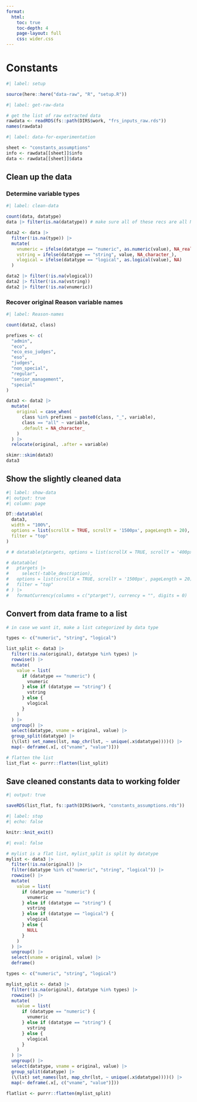 ```yaml
---
format:
  html:
    toc: true
    toc-depth: 4
    page-layout: full
    css: wider.css
---
```


# Constants

```r
#| label: setup

source(here::here("data-raw", "R", "setup.R"))

```

```r
#| label: get-raw-data

# get the list of raw extracted data
rawdata <- readRDS(fs::path(DIRS$work, "frs_inputs_raw.rds"))
names(rawdata)

```


```r
#| label: data-for-experimentation

sheet <- "constants_assumptions"
info <- rawdata[[sheet]]$info
data <- rawdata[[sheet]]$data

```

## Clean up the data

### Determine variable types

```r
#| label: clean-data

count(data, datatype)
data |> filter(is.na(datatype)) # make sure all of these recs are all NAs

data2 <- data |>
  filter(!is.na(type)) |>
  mutate(
    vnumeric = ifelse(datatype == "numeric", as.numeric(value), NA_real_),
    vstring = ifelse(datatype == "string", value, NA_character_),
    vlogical = ifelse(datatype == "logical", as.logical(value), NA)
  )

data2 |> filter(!is.na(vlogical))
data2 |> filter(!is.na(vstring))
data2 |> filter(!is.na(vnumeric))

```

### Recover original Reason variable names

```r
#| label: Reason-names

count(data2, class)

prefixes <- c(
  "admin",
  "eco",
  "eco_eso_judges",
  "eso",
  "judges",
  "non_special",
  "regular",
  "senior_management",
  "special"
)

data3 <- data2 |>
  mutate(
    original = case_when(
      class %in% prefixes ~ paste0(class, "_", variable),
      class == "all" ~ variable,
      .default = NA_character_
    )
  ) |>
  relocate(original, .after = variable)

skimr::skim(data3)
data3

```

## Show the slightly cleaned data

```r
#| label: show-data
#| output: true
#| column: page

DT::datatable(
  data3,
  width = "100%",
  options = list(scrollX = TRUE, scrollY = '1500px', pageLength = 20),
  filter = "top"
)

# # datatable(ptargets, options = list(scrollX = TRUE, scrollY = '400px', paging = TRUE))

# datatable(
#   ptargets |>
#     select(-table_description),
#   options = list(scrollX = TRUE, scrollY = '1500px', pageLength = 20),
#   filter = "top"
# ) |>
#   formatCurrency(columns = c("ptarget"), currency = "", digits = 0)

```

## Convert from data frame to a list

```r

# in case we want it, make a list categorized by data type

types <- c("numeric", "string", "logical")

list_split <- data3 |>
  filter(!is.na(original), datatype %in% types) |>
  rowwise() |>
  mutate(
    value = list(
      if (datatype == "numeric") {
        vnumeric
      } else if (datatype == "string") {
        vstring
      } else {
        vlogical
      }
    )
  ) |>
  ungroup() |>
  select(datatype, vname = original, value) |>
  group_split(datatype) |>
  (\(lst) set_names(lst, map_chr(lst, ~ unique(.x$datatype))))() |>
  map(~ deframe(.x[, c("vname", "value")]))

# flatten the list
list_flat <- purrr::flatten(list_split)


```


## Save cleaned constants data to working folder

```r
#| output: true

saveRDS(list_flat, fs::path(DIRS$work, "constants_assumptions.rds"))

```

```r
#| label: stop
#| echo: false

knitr::knit_exit()
```

```r
#| eval: false

# mylist is a flat list, mylist_split is split by datatype
mylist <- data3 |>
  filter(!is.na(original)) |>
  filter(datatype %in% c("numeric", "string", "logical")) |>
  rowwise() |>
  mutate(
    value = list(
      if (datatype == "numeric") {
        vnumeric
      } else if (datatype == "string") {
        vstring
      } else if (datatype == "logical") {
        vlogical
      } else {
        NULL
      }
    )
  ) |>
  ungroup() |>
  select(vname = original, value) |>
  deframe()

types <- c("numeric", "string", "logical")

mylist_split <- data3 |>
  filter(!is.na(original), datatype %in% types) |>
  rowwise() |>
  mutate(
    value = list(
      if (datatype == "numeric") {
        vnumeric
      } else if (datatype == "string") {
        vstring
      } else {
        vlogical
      }
    )
  ) |>
  ungroup() |>
  select(datatype, vname = original, value) |>
  group_split(datatype) |>
  (\(lst) set_names(lst, map_chr(lst, ~ unique(.x$datatype))))() |>
  map(~ deframe(.x[, c("vname", "value")]))

flatlist <- purrr::flatten(mylist_split)

```

